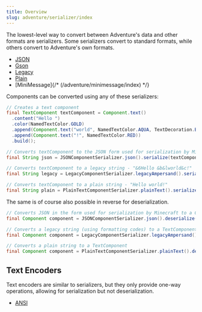 ```yaml
---
title: Overview
slug: adventure/serializer/index
---
```


The lowest-level way to convert between Adventure's data and other formats
are serializers. Some serializers convert to standard formats, while others
convert to Adventure's own formats.

- [JSON](/adventure/serializer/json)
- [Gson](/adventure/serializer/gson)
- [Legacy](/adventure/serializer/legacy)
- [Plain](/adventure/serializer/plain)
- [MiniMessage]{/* (/adventure/minimessage/index) */}

Components can be converted using any of these serializers:

```java
// Creates a text component
final TextComponent textComponent = Component.text()
  .content("Hello ")
  .color(NamedTextColor.GOLD)
  .append(Component.text("world", NamedTextColor.AQUA, TextDecoration.BOLD))
  .append(Component.text("!", NamedTextColor.RED))
  .build();

// Converts textComponent to the JSON form used for serialization by Minecraft.
final String json = JSONComponentSerializer.json().serialize(textComponent);

// Converts textComponent to a legacy string - "&6Hello &b&lworld&c!"
final String legacy = LegacyComponentSerializer.legacyAmpersand().serialize(textComponent);

// Converts textComponent to a plain string - "Hello world!"
final String plain = PlainTextComponentSerializer.plainText().serialize(textComponent);
```

The same is of course also possible in reverse for deserialization.

```java
// Converts JSON in the form used for serialization by Minecraft to a Component
final Component component = JSONComponentSerializer.json().deserialize(json);

// Converts a legacy string (using formatting codes) to a TextComponent
final Component component = LegacyComponentSerializer.legacyAmpersand().deserialize("&6Hello &b&lworld&c!");

// Converts a plain string to a TextComponent
final Component component = PlainTextComponentSerializer.plainText().deserialize("Hello world!");
```

## Text Encoders

Text encoders are similar to serializers, but they only provide one-way
operations, allowing for serialization but not deserialization.

- [ANSI](/adventure/serializer/ansi)

